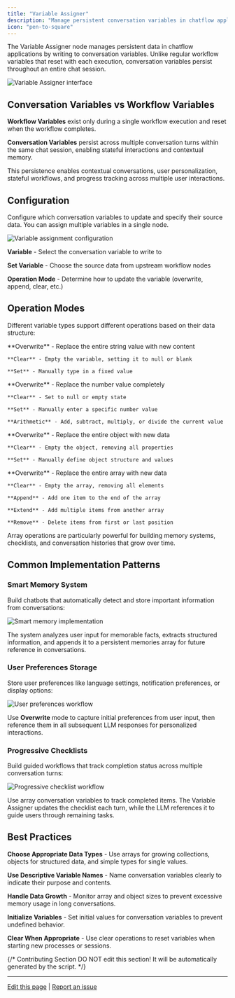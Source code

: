 ```yaml
---
title: "Variable Assigner"
description: "Manage persistent conversation variables in chatflow applications"
icon: "pen-to-square"
---
```


The Variable Assigner node manages persistent data in chatflow applications by writing to conversation variables. Unlike regular workflow variables that reset with each execution, conversation variables persist throughout an entire chat session.

<Frame caption="Variable Assigner node configuration">
  <img src="https://assets-docs.dify.ai/2024/11/83d0b9ef4c1fad947b124398d472d656.png" alt="Variable Assigner interface" />
</Frame>

## Conversation Variables vs Workflow Variables

**Workflow Variables** exist only during a single workflow execution and reset when the workflow completes.

**Conversation Variables** persist across multiple conversation turns within the same chat session, enabling stateful interactions and contextual memory.

This persistence enables contextual conversations, user personalization, stateful workflows, and progress tracking across multiple user interactions.

## Configuration

Configure which conversation variables to update and specify their source data. You can assign multiple variables in a single node.

<Frame caption="Variable assignment configuration interface">
  <img src="https://assets-docs.dify.ai/2024/11/ee15dee864107ba5a93b459ebdfc32cf.png" alt="Variable assignment configuration" />
</Frame>

**Variable** - Select the conversation variable to write to

**Set Variable** - Choose the source data from upstream workflow nodes

**Operation Mode** - Determine how to update the variable (overwrite, append, clear, etc.)

## Operation Modes

Different variable types support different operations based on their data structure:

<Tabs>
  <Tab title="String Variables">
    **Overwrite** - Replace the entire string value with new content
    
    **Clear** - Empty the variable, setting it to null or blank
    
    **Set** - Manually type in a fixed value
  </Tab>
  
  <Tab title="Number Variables">
    **Overwrite** - Replace the number value completely
    
    **Clear** - Set to null or empty state
    
    **Set** - Manually enter a specific number value
    
    **Arithmetic** - Add, subtract, multiply, or divide the current value
  </Tab>
  
  <Tab title="Object Variables">
    **Overwrite** - Replace the entire object with new data
    
    **Clear** - Empty the object, removing all properties
    
    **Set** - Manually define object structure and values
  </Tab>
  
  <Tab title="Array Variables">
    **Overwrite** - Replace the entire array with new data
    
    **Clear** - Empty the array, removing all elements
    
    **Append** - Add one item to the end of the array
    
    **Extend** - Add multiple items from another array
    
    **Remove** - Delete items from first or last position
  </Tab>
</Tabs>

Array operations are particularly powerful for building memory systems, checklists, and conversation histories that grow over time.

## Common Implementation Patterns

### Smart Memory System

Build chatbots that automatically detect and store important information from conversations:

<Frame caption="Smart memory system workflow">
  <img src="https://assets-docs.dify.ai/dify-enterprise-mintlify/en/guides/workflow/node/8d0492814b1515f50e87b2900ff400db.png" alt="Smart memory implementation" />
</Frame>

The system analyzes user input for memorable facts, extracts structured information, and appends it to a persistent memories array for future reference in conversations.

### User Preferences Storage

Store user preferences like language settings, notification preferences, or display options:

<Frame caption="User preferences management">
  <img src="https://assets-docs.dify.ai/dify-enterprise-mintlify/en/guides/workflow/node/1867d608a7d009431b73377ed65b427b.png" alt="User preferences workflow" />
</Frame>

Use **Overwrite** mode to capture initial preferences from user input, then reference them in all subsequent LLM responses for personalized interactions.

### Progressive Checklists

Build guided workflows that track completion status across multiple conversation turns:

<Frame caption="Progressive checklist implementation">
  <img src="https://assets-docs.dify.ai/dify-enterprise-mintlify/en/guides/workflow/node/c4362b01298b12e7d6fcd9e798f3165a.png" alt="Progressive checklist workflow" />
</Frame>

Use array conversation variables to track completed items. The Variable Assigner updates the checklist each turn, while the LLM references it to guide users through remaining tasks.

## Best Practices

**Choose Appropriate Data Types** - Use arrays for growing collections, objects for structured data, and simple types for single values.

**Use Descriptive Variable Names** - Name conversation variables clearly to indicate their purpose and contents.

**Handle Data Growth** - Monitor array and object sizes to prevent excessive memory usage in long conversations.

**Initialize Variables** - Set initial values for conversation variables to prevent undefined behavior.

**Clear When Appropriate** - Use clear operations to reset variables when starting new processes or sessions.

{/*
Contributing Section
DO NOT edit this section!
It will be automatically generated by the script.
*/}

---

[Edit this page](https://github.com/langgenius/dify-docs/edit/main/en/documentation/pages/nodes/variable-assigner.mdx) | [Report an issue](https://github.com/langgenius/dify-docs/issues/new?template=docs.yml)

